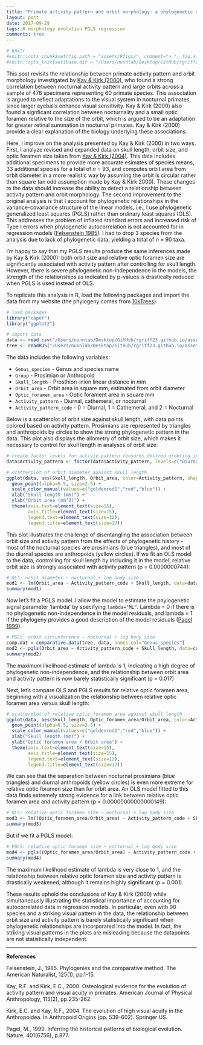 ```yaml
---
title: "Primate activity pattern and orbit morphology: a phylogenetic analysis of data from Kay & Kirk (2004)"
layout: post
date: 2017-09-29
tags: R morphology evolution PGLS regression
comments: true
---
```


```r
# knitr
#knitr::opts_chunk$set(fig.path = "assets/Rfigs/", comment="> ", fig.align = 'center')
#knitr::opts_knit$set(base.dir = "/Users/nunnlab/Desktop/GitHub/rgriff23.github.io/", base.url = "/")
```

This post revisits the relationship between primate activity pattern and orbit morphology investigated by [Kay & Kirk (2000)](https://www.ncbi.nlm.nih.gov/pubmed/11002207), who found a strong correlation between nocturnal activity pattern and large orbits across a sample of 476 specimens representing 60 primate species. This association is argued to reflect adaptations to the visual system in nocturnal primates, since larger eyeballs enhance visual sensitivity. Kay & Kirk (2000) also found a signficant correlation between nocturnality and a small optic foramen relative to the size of the orbit, which is argued to be an adaptation for greater retinal summation in nocturnal primates. Kay & Kirk (2000) provide a clear explanation of the biology underlying these associations. 

Here, I improve on the analysis presented by Kay & Kirk (2000) in two ways. First, I analyze revised and expanded data on skull length, orbit size, and optic foramen size taken from [Kay & Kirk (2004)](https://link.springer.com/chapter/10.1007/978-1-4419-8873-7_20). This data includes additional specimens to provide more accurate esimates of species means, 33 additional species for a total of *n* = 93, and computes orbit area from orbit diameter in a more realistic way by assuming the orbit is circular rather than square (an odd assumption made by Kay & Kirk 2000). These changes to the data should increase the ability to detect a relationship between activity pattern and orbit morphology. The second improvement to the original analysis is that I account for phylogenetic relationships in the variance-covariance structure of the linear models, i.e., I use phylogenetic generalized least squares (PGLS) rather than ordinary least squares (OLS). This addresses the problem of inflated standard errors and increased risk of Type I errors when phylogenetic autocorrelation is not accounted for in regression models ([Felsenstein 1985](http://www.journals.uchicago.edu/doi/abs/10.1086/284325)). I had to drop 3 species from the analysis due to lack of phylogenetic data, yielding a total of *n* = 90 taxa.

I'm happy to say that my PGLS results produce the same inferences made by Kay & Kirk (2000): both orbit size and relative optic foramen size are significantly associated with activity pattern after controlling for skull length. However, there is severe phylogenetic non-independence in the models, the strength of the relationships as indicated by p-values is drastically reduced when PGLS is used instead of OLS.

To replicate this analysis in R, load the following packages and import the data from my website (the phylogeny comes from [10kTrees](http://10ktrees.nunn-lab.org/)):

```r
# load packages
library("caper")
library("ggplot2")

# import data
data <- read.csv("/Users/nunnlab/Desktop/GitHub/rgriff23.github.io/assets/data/kaykirk2000.csv")
tree <- readRDS("/Users/nunnlab/Desktop/GitHub/rgriff23.github.io/assets/Rds/kaykirk2000_tree.Rds")
```

The data includes the following variables: 

- `Genus_species` - Genus and species name
- `Group` - Prosimian or Anthropoid
- `Skull_length` - Prosthion-inion linear distance in mm
- `Orbit_area` - Orbit area in square mm, estimated from orbit diameter
- `Optic_foramen_area` - Optic forament area in square mm
- `Activity_pattern` - Diurnal, cathemeral, or nocturnal
- `Activity_pattern_code` - 0 = Diurnal, 1 = Cathemeral, and 2 = Nocturnal

Below is a scatterplot of orbit size against skull length, with data points colored based on activity pattern. Prosimians are represented by triangles and anthropoids by circles to show the strong phylogenetic pattern in the data. This plot also displays the allometry of orbit size, which makes it necessary to control for skull length in analyses of orbit size:

```r
# create factor levels for activiy pattern (ensures desired ordering in plot legend)
data$Activity_pattern <- factor(data$Activity_pattern, levels=c("Diurnal","Cathemeral","Nocturnal"))

# scatterplot of orbit diameter against skull length
ggplot(data, aes(Skull_length, Orbit_area, color=Activity_pattern, shape=Group)) +
  geom_point(alpha=0.5, size=2.5) +
  scale_color_manual(values=c("goldenrod1","red","blue")) +
  xlab("Skull length (mm)") +
  ylab("Orbit area (mm^2)") +
  theme(axis.text=element_text(size=15),
        axis.title=element_text(size=15),
        legend.text=element_text(size=12),
        legend.title=element_text(size=17))
```

This plot illustrates the challenge of disentangling the association between orbit size and activity pattern from the effects of phylogenetic history - most of the nocturnal species are prosimians (blue triangles), and most of the diurnal species are anthropoids (yellow circles). If we fit an OLS model to the data, controlling for skull length by including it in the model, relative orbit size is strongly associated with activity pattern (p = 0.0000000744):

```r
# OLS: orbit diameter ~ nocturnal + log body size
mod1 <- lm(Orbit_area ~ Activity_pattern_code + Skull_length, data=data)
summary(mod1)
```

Now let's fit a PGLS model. I allow the model to estimate the phylogenetic signal parameter 'lambda' by specifying `lambda="ML"`. Lambda = 0 if there is no phylogenetic non-independence in the model residuals, and lambda = 1 if the phylogeny provides a good description of the model residuals ([Pagel 1999](https://search.proquest.com/openview/65a6b308bf6477629bc74326dd8d0b01/1?pq-origsite=gscholar&cbl=40569)). 

```r
# PGLS: orbit circumference ~ nocturnal + log body size
comp.dat = comparative.data(tree, data, names.col="Genus_species")
mod2 <- pgls(Orbit_area ~ Activity_pattern_code + Skull_length, data=comp.dat, lambda="ML")
summary(mod2)
```

The maximum likelihood estimate of lambda is 1, indicating a high degree of phylogenetic non-independence, and the relationship between orbit area and activity pattern is now barely statistically significant (p = 0.017)

Next, let's compare OLS and PGLS results for relative optic foramen area, beginning with a visualization the relationship between relative optic foramen area versus skull length:

```r
# scatterplot of relative optic foramen area against skull length
ggplot(data, aes(Skull_length, Optic_foramen_area/Orbit_area, color=Activity_pattern, shape=Group)) +
  geom_point(alpha=0.5, size=2.5) +
  scale_color_manual(values=c("goldenrod1","red","blue")) +
  xlab("Skull length (mm)") +
  ylab("Optic foramen area / Orbit area") +
  theme(axis.text=element_text(size=15),
        axis.title=element_text(size=15),
        legend.text=element_text(size=12),
        legend.title=element_text(size=17))
```

We can see that the separation between nocturnal prosimians (blue triangles) and diurnal anthropoids (yellow circles) is even more extreme for relative optic foramen size than for orbit area. An OLS model fitted to this data finds extremely strong evidence for a link between relative optic foramen area and activity pattern (p = 0.00000000000000149):

```r
# OLS: relative optic foramen size ~ nocturnal + log body size
mod3 <- lm((Optic_foramen_area/Orbit_area) ~ Activity_pattern_code + Skull_length, data=data)
summary(mod3)
```

But if we fit a PGLS model:  

```r
# PGLS: relative optic foramen size ~ nocturnal + log body size
mod4 <- pgls((Optic_foramen_area/Orbit_area) ~ Activity_pattern_code + Skull_length, data=comp.dat, lambda="ML")
summary(mod4)
```

The maximum likelihood estimate of lambda is very close to 1, and the relationship between relative optic foramen size and activity pattern is drastically weakened, although it remains highly significant (p = 0.001).

These results uphold the conclusions of Kay & Kirk (2000) while simultaneously illustrating the statistical importance of accounting for autocorrelated data in regression models. In particular, even with 90 species and a striking visual pattern in the data, the relationship between orbit size and activity pattern is barely statistically significant when phylogenetic relationships are incorporated into the model. In fact, the striking visual patterns in the plots are misleading because the datapoints are not statistically independent.

___

**References**

Felsenstein, J., 1985. Phylogenies and the comparative method. The American Naturalist, 125(1), pp.1-15.

Kay, R.F. and Kirk, E.C., 2000. Osteological evidence for the evolution of activity pattern and visual acuity in primates. American Journal of Physical Anthropology, 113(2), pp.235-262.

Kirk, E.C. and Kay, R.F., 2004. The evolution of high visual acuity in the Anthropoidea. In Anthropoid Origins (pp. 539-602). Springer US.

Pagel, M., 1999. Inferring the historical patterns of biological evolution. Nature, 401(6756), p.877.
